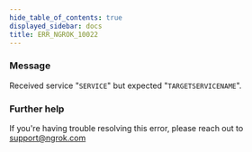 ```yaml
---
hide_table_of_contents: true
displayed_sidebar: docs
title: ERR_NGROK_10022
---
```


### Message

Received service "`SERVICE`" but expected "`TARGETSERVICENAME`".

### Further help

If you're having trouble resolving this error, please reach out to [support@ngrok.com](mailto:support@ngrok.com?subject=Help%20with%20ERR_NGROK_10022)
